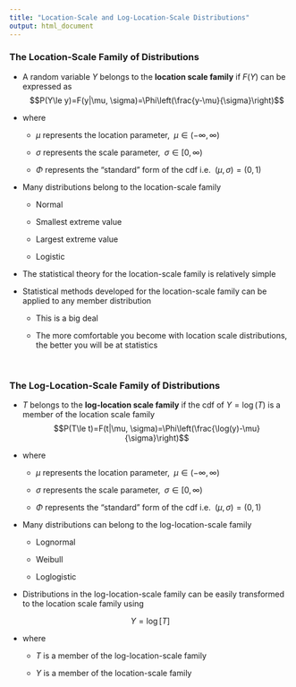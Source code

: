 ```yaml
---
title: "Location-Scale and Log-Location-Scale Distributions"
output: html_document
---
```


### The Location-Scale Family of Distributions

- A random variable $Y$ belongs to the __location scale family__ if $F(Y)$ can be expressed as
$$P(Y\le y)=F(y|\mu, \sigma)=\Phi\left(\frac{y-\mu}{\sigma}\right)$$

- where

    + $\mu$ represents the location parameter, $\; \mu \in (-\infty,\infty)$

    + $\sigma$ represents the scale parameter, $\; \sigma \in [0,\infty)$

    + $\Phi$ represents the "standard" form of the cdf i.e. $\; (\mu, \sigma)=(0,1)$

- Many distributions belong to the location-scale family

    + Normal

    + Smallest extreme value

    + Largest extreme value

    + Logistic

- The statistical theory for the location-scale family is relatively simple

- Statistical methods developed for the location-scale family can be applied to any member distribution

    + <focus>This is a big deal</focus>

    + The more comfortable you become with location scale distributions, the better you will be at statistics

<br/>

### The Log-Location-Scale Family of Distributions

- $T$ belongs to the __log-location scale family__ if the cdf of $Y= \log(T)$ is a member of the location scale family
$$P(T\le t)=F(t|\mu, \sigma)=\Phi\left(\frac{\log(y)-\mu}{\sigma}\right)$$

- where

    + $\mu$ represents the location parameter, $\; \mu \in (-\infty,\infty)$

    + $\sigma$ represents the scale parameter, $\; \sigma \in [0,\infty)$

    + $\Phi$ represents the "standard" form of the cdf i.e. $\; (\mu, \sigma)=(0,1)$

- Many distributions can belong to the log-location-scale family

    + Lognormal

    + Weibull

    + Loglogistic

- Distributions in the log-location-scale family can be easily transformed to the location scale family using

$$Y = \log[T]$$

- where

    + $T$ is a member of the log-location-scale family

    + $Y$ is a member of the location-scale family

